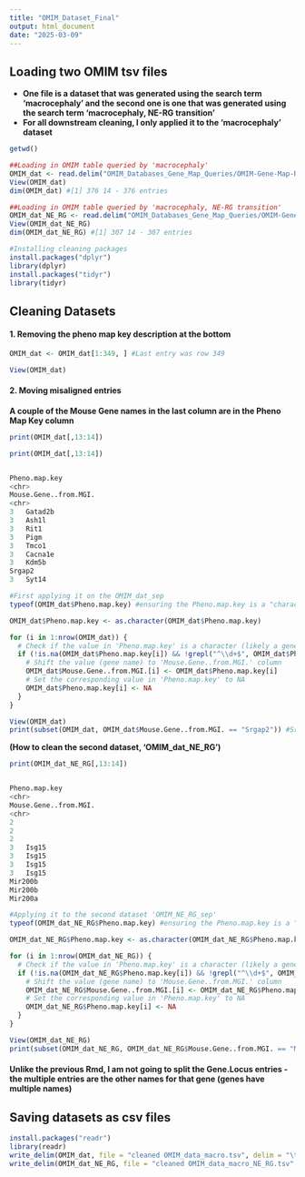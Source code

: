 ```yaml
---
title: "OMIM_Dataset_Final"
output: html_document
date: "2025-03-09"
---
```


## Loading two OMIM tsv files

-   **One file is a dataset that was generated using the search term 'macrocephaly' and the second one is one that was generated using the search term 'macrocephaly, NE-RG transition'**
-   **For all downstream cleaning, I only applied it to the 'macrocephaly' dataset**

```r
getwd()

##Loading in OMIM table queried by 'macrocephaly'
OMIM_dat <- read.delim("OMIM_Databases_Gene_Map_Queries/OMIM-Gene-Map-Retrieval.tsv", header = TRUE, sep = "\t", check.names = TRUE, skip =3)
View(OMIM_dat)
dim(OMIM_dat) #[1] 376 14 - 376 entries 
```

```r
##Loading in OMIM table queried by 'macrocephaly, NE-RG transition'
OMIM_dat_NE_RG <- read.delim("OMIM_Databases_Gene_Map_Queries/OMIM-Gene-Map-Retrieval-NE-RG.tsv", header =TRUE, sep="\t", check.names = TRUE, skip =3)
View(OMIM_dat_NE_RG)
dim(OMIM_dat_NE_RG) #[1] 307 14 - 307 entries 
```

```r
#Installing cleaning packages 
install.packages("dplyr")
library(dplyr)
install.packages("tidyr")
library(tidyr)
```

## Cleaning Datasets

#### 1. Removing the pheno map key description at the bottom

```r

OMIM_dat <- OMIM_dat[1:349, ] #Last entry was row 349

View(OMIM_dat)
```

#### 2. Moving misaligned entries

**A couple of the Mouse Gene names in the last column are in the Pheno Map Key column**

```r
print(OMIM_dat[,13:14])

```

``` r
print(OMIM_dat[,13:14])


Pheno.map.key
<chr>
Mouse.Gene..from.MGI.
<chr>
3   Gatad2b         
3   Ash1l           
3   Rit1            
3   Pigm            
3   Tmco1           
3   Cacna1e         
3   Kdm5b           
Srgap2              
3   Syt14
```

```r
#First applying it on the OMIM_dat_sep 
typeof(OMIM_dat$Pheno.map.key) #ensuring the Pheno.map.key is a "character variable"

OMIM_dat$Pheno.map.key <- as.character(OMIM_dat$Pheno.map.key)

for (i in 1:nrow(OMIM_dat)) {
  # Check if the value in 'Pheno.map.key' is a character (likely a gene name) and not a number
  if (!is.na(OMIM_dat$Pheno.map.key[i]) && !grepl("^\\d+$", OMIM_dat$Pheno.map.key[i])) {
    # Shift the value (gene name) to 'Mouse.Gene..from.MGI.' column
    OMIM_dat$Mouse.Gene..from.MGI.[i] <- OMIM_dat$Pheno.map.key[i]
    # Set the corresponding value in 'Pheno.map.key' to NA
    OMIM_dat$Pheno.map.key[i] <- NA
  }
}

View(OMIM_dat)
print(subset(OMIM_dat, OMIM_dat$Mouse.Gene..from.MGI. == "Srgap2")) #Srgap2 has now been shifted into the correct column and the corresponding pheno.map.key column in filled in with NA
```

**(How to clean the second dataset, 'OMIM_dat_NE_RG')**

```r
print(OMIM_dat_NE_RG[,13:14])

```

``` r

Pheno.map.key
<chr>
Mouse.Gene..from.MGI.
<chr>
2               
2               
2               
3   Isg15           
3   Isg15           
3   Isg15           
3   Isg15           
Mir200b             
Mir200b             
Mir200a
```

```r
#Applying it to the second dataset 'OMIM_NE_RG_sep'
typeof(OMIM_dat_NE_RG$Pheno.map.key) #ensuring the Pheno.map.key is a "character variable"

OMIM_dat_NE_RG$Pheno.map.key <- as.character(OMIM_dat_NE_RG$Pheno.map.key)

for (i in 1:nrow(OMIM_dat_NE_RG)) {
  # Check if the value in 'Pheno.map.key' is a character (likely a gene name) and not a number
  if (!is.na(OMIM_dat_NE_RG$Pheno.map.key[i]) && !grepl("^\\d+$", OMIM_dat_NE_RG$Pheno.map.key[i])) {
    # Shift the value (gene name) to 'Mouse.Gene..from.MGI.' column
    OMIM_dat_NE_RG$Mouse.Gene..from.MGI.[i] <- OMIM_dat_NE_RG$Pheno.map.key[i]
    # Set the corresponding value in 'Pheno.map.key' to NA
    OMIM_dat_NE_RG$Pheno.map.key[i] <- NA
  }
}

View(OMIM_dat_NE_RG)
print(subset(OMIM_dat_NE_RG, OMIM_dat_NE_RG$Mouse.Gene..from.MGI. == "Mir200b")) #Mir200b has now been shifted into the correct column and the corresponding pheno.map.key column in filled in with NA


```

#### Unlike the previous Rmd, I am not going to split the Gene.Locus entries - the multiple entries are the other names for that gene (genes have multiple names) 

## Saving datasets as csv files

```r
install.packages("readr")
library(readr)
write_delim(OMIM_dat, file = "cleaned OMIM_data_macro.tsv", delim = "\t", na="NA", col_names = TRUE)
write_delim(OMIM_dat_NE_RG, file = "cleaned OMIM_data_macro_NE_RG.tsv", delim = "\t", na="NA", col_names = TRUE)

```

